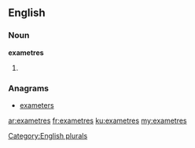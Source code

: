 ==English==

===Noun===
'''exametres'''

# {{plural of|[[exametre]]}}

===Anagrams===
* [[exameters#English|exameters]]

[[Category:English plurals]]

[[ar:exametres]]
[[fr:exametres]]
[[ku:exametres]]
[[my:exametres]]
